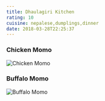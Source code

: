 ```yaml
---
title: Dhaulagiri Kitchen
rating: 10
cuisine: nepalese,dumplings,dinner
date: 2018-03-28T22:25:37
---
```


### Chicken Momo
![Chicken Momo](/blog/dhaulagiri-kitchen.jpg)
### Buffalo Momo
![Buffalo Momo](/blog/dhaulagiri-kitchen1.jpg)

